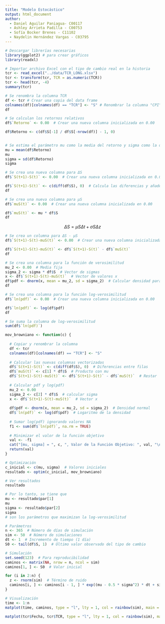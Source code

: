 ```yaml
---
title: "Modelo Estocástico"
output: html_document
author: 
  - Daniel Aguilar Paniagua- C00117
  - Ashley Arrieta Padilla - C00753
  - Sofía Bocker Brenes - C11102
  - Naydelin Hernández Vargas - C03795
---
```


```r
# Descargar librerías necesarias
library(ggplot2) # para crear gráficos
library(readxl)
```

```r
# Importar archivo Excel con el tipo de cambio real en la historia
tcr <- read_excel("../data/TCR_LONG.xlsx")
tcr <- transform(tcr, TCR = as.numeric(TCR))
tcr <- head(tcr, -4)
summary(tcr)
```

```r
# Se renombra la columna TCR
df <- tcr # Crear una copia del data frame
colnames(df)[colnames(df) == "TCR"] <- "S" # Renombrar la columna "CPI" a "S"
df
```

```r
# Se calculan los retornos relativos
df$`Retorno` <- 0.00  # Crear una nueva columna inicializada en 0.00

df$Retorno <- c(df$S[-1] / df$S[-nrow(df)] - 1, 0)
 
```

```r
# Se estima el parámetro mu como la media del retorno y sigma como la desviación estándar como valores iniciales
mu = mean(df$Retorno)
mu
sigma = sd(df$Retorno)
sigma
```

```r
# Se crea una nueva columna para ΔS
df$`S(t+1)-S(t)` <- 0.00  # Crear una nueva columna inicializada en 0.00

df$`S(t+1)-S(t)` <- c(diff(df$S), 0)  # Calcula las diferencias y añade un 0 al final
df
```

```r
# Se crea una nueva columna para μS
df$`muS(t)` <- 0.00  # Crear una nueva columna inicializada en 0.00

df$`muS(t)` <- mu * df$S
df
```

$$
\Delta S = \mu S \Delta t + \sigma S \Delta z
$$
```r
# Se crea un columna para ΔS - μS
df$`S(t+1)-S(t)-muS(t)` <- 0.00  # Crear una nueva columna inicializada en 0.00

df$`S(t+1)-S(t)-muS(t)` <- df$`S(t+1)-S(t)` - df$`muS(t)`
df
```

```r
# Se crea una columna para la función de verosimilitud
mu_2 <- 0.00  # Media fija
sigma_2 <- sigma * df$S  # Vector de sigmas
x <- df$`S(t+1)-S(t)-muS(t)`  # Vector de valores x
df$pdf <- dnorm(x, mean = mu_2, sd = sigma_2)  # Calcular densidad para cada fila
df
```

```r
# Se crea una columna para la función log-verosimilitud
df$`ln(pdf)` <- 0.00  # Crear una nueva columna inicializada en 0.00

df$`ln(pdf)` <- log(df$pdf)
df
```

```r
# Se suma la columna de log-verosimilitud
sum(df$`ln(pdf)`)
```

```r
mov_browniano <- function(c) {
  
  # Copiar y renombrar la columna
  df <- tcr
  colnames(df)[colnames(df) == "TCR"] <- "S"
  
  # Calcular las nuevas columnas vectorizadas
  df$`S(t+1)-S(t)` <- c(diff(df$S), 0)  # Diferencias entre filas
  df$`muS(t)` <- c[1] * df$S  # Producto con mu
  df$`S(t+1)-S(t)-muS(t)` <- df$`S(t+1)-S(t)` - df$`muS(t)`  # Restar
  
  # Calcular pdf y log(pdf) 
  mu_2 <- 0.00
  sigma_2 <- c[2] * df$S  # calcular sigma
  x <- df$`S(t+1)-S(t)-muS(t)`  # Vector x
  
  df$pdf <- dnorm(x, mean = mu_2, sd = sigma_2)  # Densidad normal
  df$`ln(pdf)` <- log(df$pdf)  # Logaritmo de la densidad
  
  # Sumar log(pdf) ignorando valores NA
  f1 <- sum(df$`ln(pdf)`, na.rm = TRUE)
  
  # Minimizar el valor de la función objetivo
  val <- -f1
  cat("[mu, sigma] = ", c, ", Valor de la Función Objetivo: ", val, "\n")
  return(val)
}

# Optimización
c_inicial <- c(mu, sigma)  # Valores iniciales
resultado <- optim(c_inicial, mov_browniano)

# Ver resultados
resultado

```

```r
# Por lo tanto, se tiene que
mu <- resultado$par[1]
mu
sigma <- resultado$par[2]
sigma
# son los parámetros que maximizan la log-verosimilitud
```
```r
# Parámetros
n <- 365  # Número de días de simulación
sim <- 50  # Número de simulaciones
dt <- 1  # Incremento de tiempo (1 día)
S0 <- tail(df$S, 1)  # Último valor observado del tipo de cambio

# Simulación
set.seed(123)  # Para reproducibilidad
caminos <- matrix(NA, nrow = n, ncol = sim)
caminos[1, ] <- S0  # Valor inicial

for (i in 2:n) {
  z <- rnorm(sim)  # Término de ruido
  caminos[i, ] <- caminos[i - 1, ] * exp((mu - 0.5 * sigma^2) * dt + sigma * z * sqrt(dt))
}

# Visualización
time <- 1:n
matplot(time, caminos, type = "l", lty = 1, col = rainbow(sim), main = "Simulaciones de TCR en Costa Rica", xlab = "Días", ylab = "Tipo de Cambio Real")

```

```r
matplot(tcr$Fecha, tcr$TCR, type = "l", lty = 1, col = rainbow(sim), main = "Trayectoria Real TCR", xlab = "Días", ylab = "Tipo de Cambio Real")
```

